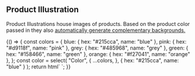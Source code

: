 
<Meta title="Components/Product Illustration" decorators={[withKnobs]} />

## Product Illustration

Product Illustrations house images of products. Based on the product color
passed in they also
[automatically generate complementary backgrounds.](https://cloudfour.com/thinks/generating-complementary-gradients-with-css-filters/)

<Preview>
  <Story name="Interactive">
    {() => {
      const colors = {
        blue: { hex: "#215cca", name: "blue" },
        pink: { hex: "#d9118f", name: "pink" },
        grey: { hex: "#485968", name: "grey" },
        green: { hex: "#158466", name: "green" },
        orange: { hex: "#f27041", name: "orange" },
      };
      const color = select(
        "Color",
        {
          ...colors,
        },
        { hex: "#215cca", name: "blue" }
      );
      return html`
        <c4-product-illustration
          color="${color.hex}"
          img-path="/assets/stencil/illustrations/socks/${color.name}.svg"
          alt-text="A pair of ${color.name} socks with the Cloud Four logo repeated in white."
        ></c4-product-illustration>
      `;
    }}
  </Story>
</Preview>
